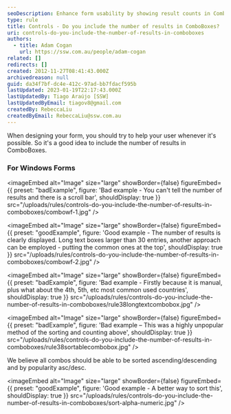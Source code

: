 ```yaml
---
seoDescription: Enhance form usability by showing result counts in ComboBoxes for better user experience.
type: rule
title: Controls - Do you include the number of results in ComboBoxes?
uri: controls-do-you-include-the-number-of-results-in-comboboxes
authors:
  - title: Adam Cogan
    url: https://ssw.com.au/people/adam-cogan
related: []
redirects: []
created: 2012-11-27T08:41:43.000Z
archivedreason: null
guid: da34f7bf-dc4e-412c-97ad-bb7fdacf595b
lastUpdated: 2023-01-19T22:17:43.000Z
lastUpdatedBy: Tiago Araújo [SSW]
lastUpdatedByEmail: tiagov8@gmail.com
createdBy: RebeccaLiu
createdByEmail: RebeccaLiu@ssw.com.au
---
```

When designing your form, you should try to help your user whenever it's possible. So it's a good idea to include the number of results in ComboBoxes.
### For Windows Forms

<imageEmbed
  alt="Image"
  size="large"
  showBorder={false}
  figureEmbed={{
    preset: "badExample",
    figure: 'Bad example - You can\'t tell the number of results and there is a scroll bar',
    shouldDisplay: true
  }}
  src="/uploads/rules/controls-do-you-include-the-number-of-results-in-comboboxes/combowf-1.jpg"
/>

<imageEmbed
  alt="Image"
  size="large"
  showBorder={false}
  figureEmbed={{
    preset: "goodExample",
    figure: 'Good example - The number of results is clearly displayed. Long text boxes larger than 30 entries, another approach can be employed - putting the common ones at the top',
    shouldDisplay: true
  }}
  src="/uploads/rules/controls-do-you-include-the-number-of-results-in-comboboxes/combowf-2.jpg"
/>

<imageEmbed
  alt="Image"
  size="large"
  showBorder={false}
  figureEmbed={{
    preset: "badExample",
    figure: 'Bad example - Firstly because it is manual, plus what about the 4th, 5th, etc most common used countries',
    shouldDisplay: true
  }}
  src="/uploads/rules/controls-do-you-include-the-number-of-results-in-comboboxes/rule38longtextcombobox.jpg"
/>

<imageEmbed
  alt="Image"
  size="large"
  showBorder={false}
  figureEmbed={{
    preset: "badExample",
    figure: 'Bad example – This was a highly unpopular method of the sorting and counting above',
    shouldDisplay: true
  }}
  src="/uploads/rules/controls-do-you-include-the-number-of-results-in-comboboxes/rule38sortablecombobox.jpg"
/>

We believe all combos should be able to be sorted ascending/descending and by popularity asc/desc.

<imageEmbed
  alt="Image"
  size="large"
  showBorder={false}
  figureEmbed={{
    preset: "goodExample",
    figure: 'Good example - A better way to sort this',
    shouldDisplay: true
  }}
  src="/uploads/rules/controls-do-you-include-the-number-of-results-in-comboboxes/sort-alpha-numeric.jpg"
/>
